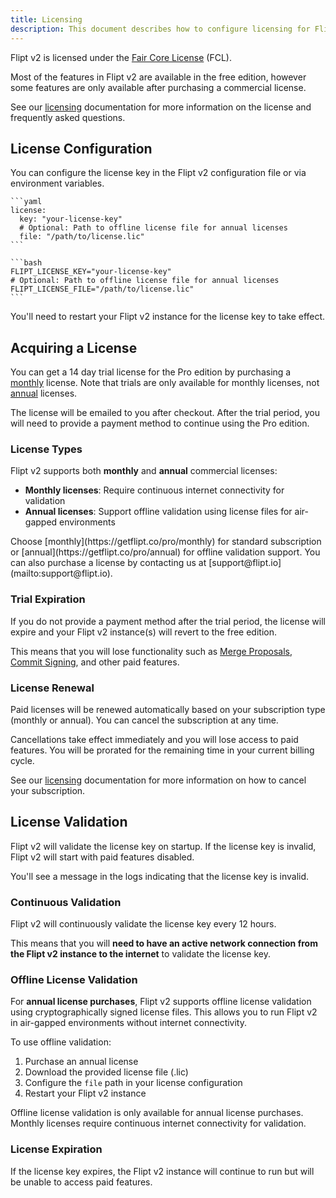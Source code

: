 ```yaml
---
title: Licensing
description: This document describes how to configure licensing for Flipt v2 and how it works.
---
```


Flipt v2 is licensed under the [Fair Core License](https://fcl.dev/) (FCL).

Most of the features in Flipt v2 are available in the free edition, however some features are only available after purchasing a commercial license.

See our [licensing](/v2/licensing) documentation for more information on the license and frequently asked questions.

## License Configuration

You can configure the license key in the Flipt v2 configuration file or via environment variables.

<Tabs>

  <Tab title="Configuration YAML">

    ```yaml
    license:
      key: "your-license-key"
      # Optional: Path to offline license file for annual licenses
      file: "/path/to/license.lic"
    ```

  </Tab>
  <Tab title="Environment Variables">

    ```bash
    FLIPT_LICENSE_KEY="your-license-key"
    # Optional: Path to offline license file for annual licenses
    FLIPT_LICENSE_FILE="/path/to/license.lic"
    ```

  </Tab>
</Tabs>

<Note>
  You'll need to restart your Flipt v2 instance for the license key to take
  effect.
</Note>

## Acquiring a License

You can get a 14 day trial license for the Pro edition by purchasing a [monthly](https://getflipt.co/pro/monthly) license. Note that trials are only available for monthly licenses, not [annual](https://getflipt.co/pro/annual) licenses.

The license will be emailed to you after checkout. After the trial period, you will need to provide a payment method to continue using the Pro edition.

### License Types

Flipt v2 supports both **monthly** and **annual** commercial licenses:

- **Monthly licenses**: Require continuous internet connectivity for validation
- **Annual licenses**: Support offline validation using license files for air-gapped environments

<Tip>
  Choose [monthly](https://getflipt.co/pro/monthly) for standard subscription or
  [annual](https://getflipt.co/pro/annual) for offline validation support. You
  can also purchase a license by contacting us at
  [support@flipt.io](mailto:support@flipt.io).
</Tip>

### Trial Expiration

If you do not provide a payment method after the trial period, the license will expire and your Flipt v2 instance(s) will revert to the free edition.

This means that you will lose functionality such as [Merge Proposals](/v2/introduction#merge-proposals), [Commit Signing](/v2/configuration/commit-signing), and other paid features.

### License Renewal

Paid licenses will be renewed automatically based on your subscription type (monthly or annual). You can cancel the subscription at any time.

<Warning>
  Cancellations take effect immediately and you will lose access to paid
  features. You will be prorated for the remaining time in your current billing
  cycle.
</Warning>

See our [licensing](/v2/licensing) documentation for more information on how to cancel your subscription.

## License Validation

Flipt v2 will validate the license key on startup. If the license key is invalid, Flipt v2 will start with paid features disabled.

You'll see a message in the logs indicating that the license key is invalid.

### Continuous Validation

Flipt v2 will continuously validate the license key every 12 hours.

This means that you will **need to have an active network connection from the Flipt v2 instance to the internet** to validate the license key.

### Offline License Validation

For **annual license purchases**, Flipt v2 supports offline license validation using cryptographically signed license files. This allows you to run Flipt v2 in air-gapped environments without internet connectivity.

To use offline validation:

1. Purchase an annual license
2. Download the provided license file (.lic)
3. Configure the `file` path in your license configuration
4. Restart your Flipt v2 instance

<Note>
  Offline license validation is only available for annual license purchases.
  Monthly licenses require continuous internet connectivity for validation.
</Note>

### License Expiration

If the license key expires, the Flipt v2 instance will continue to run but will be unable to access paid features.
